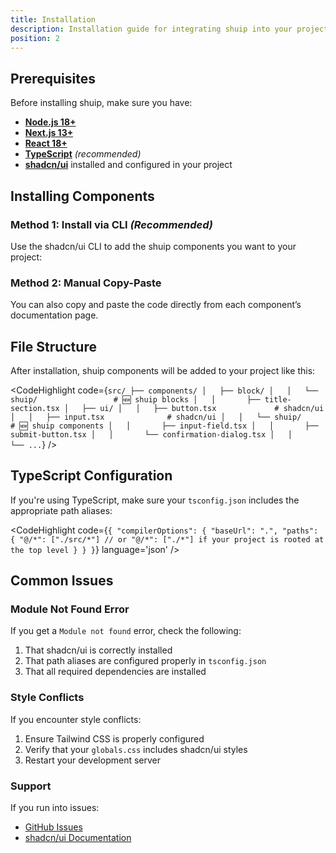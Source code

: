 ```yaml
---
title: Installation
description: Installation guide for integrating shuip into your project
position: 2
---
```


## Prerequisites

Before installing shuip, make sure you have:

- [**Node.js 18+**](https://nodejs.org/en/download)
- [**Next.js 13+**](https://nextjs.org/docs/getting-started/installation)
- [**React 18+**](https://react.dev/learn/start-a-new-react-project)
- [**TypeScript**](https://www.typescriptlang.org/) _(recommended)_
- [**shadcn/ui**](https://ui.shadcn.com/docs/installation) installed and configured in your project

## Installing Components

### Method 1: Install via CLI _(Recommended)_

Use the shadcn/ui CLI to add the shuip components you want to your project:

<div className='my-6'>
  <InstallationCmd registryPath={'input-field'} />
</div>

### Method 2: Manual Copy-Paste

You can also copy and paste the code directly from each component’s documentation page.

## File Structure

After installation, shuip components will be added to your project like this:

<CodeHighlight code={`src/
├── components/
│   ├── block/
│   │   └── shuip/                 # 🆕 shuip blocks
│   │       ├── title-section.tsx
│   ├── ui/
│   │   ├── button.tsx             # shadcn/ui
│   │   ├── input.tsx              # shadcn/ui
│   │   └── shuip/                 # 🆕 shuip components
│   │       ├── input-field.tsx
│   │       ├── submit-button.tsx
│   │       └── confirmation-dialog.tsx
│   │       └── ...`}
/>

## TypeScript Configuration

If you're using TypeScript, make sure your `tsconfig.json` includes the appropriate path aliases:

<CodeHighlight code={`{
    "compilerOptions": {
      "baseUrl": ".",
      "paths": {
        "@/*": ["./src/*"] // or "@/*": ["./*"] if your project is rooted at the top level
      }
    }
}`} language='json' />

## Common Issues

### Module Not Found Error

If you get a `Module not found` error, check the following:

1. That shadcn/ui is correctly installed  
2. That path aliases are configured properly in `tsconfig.json`  
3. That all required dependencies are installed

### Style Conflicts

If you encounter style conflicts:

1. Ensure Tailwind CSS is properly configured  
2. Verify that your `globals.css` includes shadcn/ui styles  
3. Restart your development server

### Support

If you run into issues:

- [GitHub Issues](https://github.com/plvo/shuip/issues)  
- [shadcn/ui Documentation](https://ui.shadcn.com/docs)
